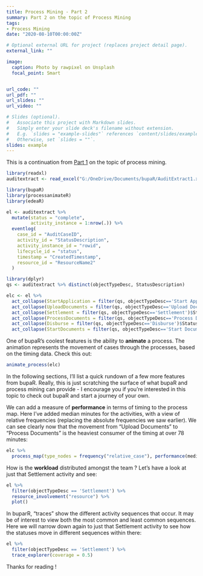 ```yaml
---
title: Process Mining - Part 2
summary: Part 2 on the topic of Process Mining
tags:
- Process Mining
date: "2020-08-10T00:00:00Z"

# Optional external URL for project (replaces project detail page).
external_link: ""

image:
  caption: Photo by rawpixel on Unsplash
  focal_point: Smart


url_code: ""
url_pdf: ""
url_slides: ""
url_video: ""

# Slides (optional).
#   Associate this project with Markdown slides.
#   Simply enter your slide deck's filename without extension.
#   E.g. `slides = "example-slides"` references `content/slides/example-slides.md`.
#   Otherwise, set `slides = ""`.
slides: example
---
```

This is a continuation from [Part 1](/project/internal-project-2/) on the topic of process mining. 

```r

library(readxl)
auditextract <- read_excel("G:/OneDrive/Documents/bupaR/AuditExtract1.xlsx")

library(bupaR)
library(processanimateR)
library(edeaR)

el <- auditextract %>%
  mutate(status = "complete",
         activity_instance = 1:nrow(.)) %>%
  eventlog(
    case_id = "AuditCaseID",
    activity_id = "StatusDescription",
    activity_instance_id = "rowid",
    lifecycle_id = "status",
    timestamp = "CreatedTimestamp",
    resource_id = "ResourceName2"
  )

library(dplyr)
qs <- auditextract %>% distinct(objectTypeDesc, StatusDescription)

elc <- el %>%
  act_collapse(StartApplication = filter(qs, objectTypeDesc=='Start Application')$StatusDescription) %>%
  act_collapse(UploadDocuments = filter(qs, objectTypeDesc=='Upload Documents')$StatusDescription) %>%
  act_collapse(Settlement = filter(qs, objectTypeDesc=='Settlement')$StatusDescription) %>%
  act_collapse(ProcessDocuments = filter(qs, objectTypeDesc=='Process Documents')$StatusDescription) %>%
  act_collapse(Disburse = filter(qs, objectTypeDesc=='Disburse')$StatusDescription) %>%
  act_collapse(StartDocuments = filter(qs, objectTypeDesc=='Start Documents')$StatusDescription) 

```

One of bupaR's coolest features is the ability to **animate** a process. The animation represents the movement of cases through the processes, based on the timing data. Check this out:

```r
animate_process(elc)
```

In the following sections, I'll list a quick rundown of a few more features from bupaR. Really, this is just scratching the surface of what bupaR and process mining can provide - I encourage you if you're interested in this topic to check out bupaR and start a journey of your own.

We can add a measure of **performance** in terms of timing to the process map. Here I've added median minutes for the activities, with a view of relative frequencies (replacing the absolute frequencies we saw earlier). We can see clearly now that the movement from "Upload Documents" to "Process Documents" is the heaviest consumer of the timing at over 78 minutes:

```r
elc %>%
  process_map(type_nodes = frequency("relative_case"), performance(median, "mins", color_scale = "Purples"))

```

How is the **workload** distributed amongst the team ? Let's have a look at just that Settlement activity and see:

```r
el %>%
  filter(objectTypeDesc == 'Settlement') %>%
  resource_involvement("resource") %>%
  plot()
```
 
In buparR, "traces" show the different activity sequences that occur. It may be of interest to view both the most common and least common sequences. Here we will narrow down again to just that Settlement activity to see how the statuses move in different sequences within there:

```r
el %>%
  filter(objectTypeDesc == 'Settlement') %>%
  trace_explorer(coverage = 0.5)
```


Thanks for reading !

